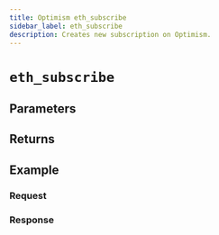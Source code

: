 ```yaml
---
title: Optimism eth_subscribe
sidebar_label: eth_subscribe
description: Creates new subscription on Optimism.
---
```




# `eth_subscribe`

<Description />

## Parameters


<Params />

## Returns


<Returns />

## Example


<Example />

### Request


<Request />

### Response


<Response />
